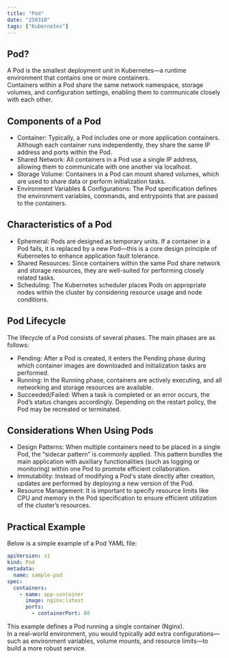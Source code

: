 ```yaml
---
title: "Pod"
date: "250310"
tags: ["Kubernetes"]
---
```


## Pod?

A Pod is the smallest deployment unit in Kubernetes—a runtime environment that contains one or more containers.  
Containers within a Pod share the same network namespace, storage volumes, and configuration settings, enabling them to communicate closely with each other.

## Components of a Pod

- Container: Typically, a Pod includes one or more application containers. Although each container runs independently, they share the same IP address and ports within the Pod.
- Shared Network: All containers in a Pod use a single IP address, allowing them to communicate with one another via localhost.
- Storage Volume: Containers in a Pod can mount shared volumes, which are used to share data or perform initialization tasks.
- Environment Variables & Configurations: The Pod specification defines the environment variables, commands, and entrypoints that are passed to the containers.

## Characteristics of a Pod

- Ephemeral: Pods are designed as temporary units. If a container in a Pod fails, it is replaced by a new Pod—this is a core design principle of Kubernetes to enhance application fault tolerance.
- Shared Resources: Since containers within the same Pod share network and storage resources, they are well-suited for performing closely related tasks.
- Scheduling: The Kubernetes scheduler places Pods on appropriate nodes within the cluster by considering resource usage and node conditions.

## Pod Lifecycle

The lifecycle of a Pod consists of several phases. The main phases are as follows:

- Pending: After a Pod is created, it enters the Pending phase during which container images are downloaded and initialization tasks are performed.
- Running: In the Running phase, containers are actively executing, and all networking and storage resources are available.
- Succeeded/Failed: When a task is completed or an error occurs, the Pod’s status changes accordingly. Depending on the restart policy, the Pod may be recreated or terminated.

## Considerations When Using Pods

- Design Patterns: When multiple containers need to be placed in a single Pod, the “sidecar pattern” is commonly applied. This pattern bundles the main application with auxiliary functionalities (such as logging or monitoring) within one Pod to promote efficient collaboration.
- Immutability: Instead of modifying a Pod's state directly after creation, updates are performed by deploying a new version of the Pod.
- Resource Management: It is important to specify resource limits like CPU and memory in the Pod specification to ensure efficient utilization of the cluster’s resources.

## Practical Example

Below is a simple example of a Pod YAML file:

```yaml
apiVersion: v1
kind: Pod
metadata:
  name: sample-pod
spec:
  containers:
    - name: app-container
      image: nginx:latest
      ports:
        - containerPort: 80
```

This example defines a Pod running a single container (Nginx).  
In a real-world environment, you would typically add extra configurations—such as environment variables, volume mounts, and resource limits—to build a more robust service.
